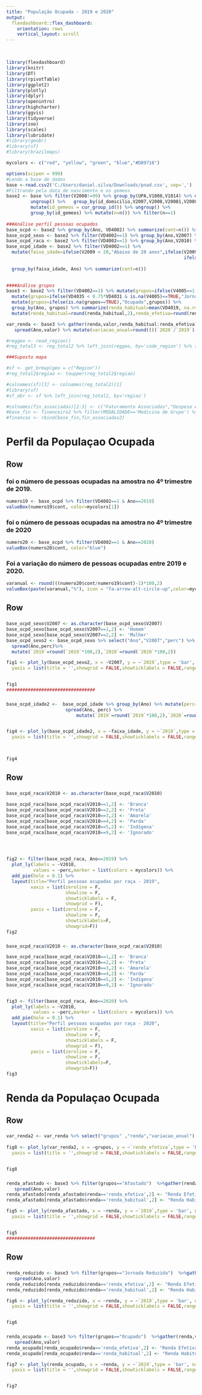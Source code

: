 ---
title: "População Ocupada - 2019 e 2020"
output: 
  flexdashboard::flex_dashboard:
    orientation: rows
    vertical_layout: scroll
---
<br>
```{r setup, include=TRUE}
library(flexdashboard)
library(knitr)
library(DT)
library(rpivotTable)
library(ggplot2)
library(plotly)
library(dplyr)
library(openintro)
library(highcharter)
library(ggvis)
library(tidyverse)
library(zoo)
library(scales)
library(lubridate)
#library(geobr)
#library(sf)
#library(brazilmaps)
```



```{r}
mycolors <- c("red", "yellow", "green", "blue","#D89716")
```
```{r}
options(scipen = 999)
#Lendo a base de dados
base <-read.csv2('C:/Users/daniel.silva/Downloads/pnad.csv', sep=',') 
#Filtrando pela data de nascimento e os gemeos
base2 <- base %>% filter(V2008!=99) %>% group_by(UPA,V1008,V1014) %>% mutate(id_domicilio = cur_group_id()) %>% 
         ungroup() %>%   group_by(id_domicilio,V2007,V2008,V20081,V20082,Ano)%>% 
         mutate(id_gemeos = cur_group_id()) %>% ungroup() %>%
         group_by(id_gemeos) %>% mutate(n=n()) %>% filter(n==1)
  
###Análise perfil pessoas ocupados 
base_ocpd <- base2 %>% group_by(Ano, VD4002) %>% summarize(cont=n()) %>% mutate(perc=cont/sum(cont))
base_ocpd_sexo <- base2 %>% filter(VD4002==1) %>% group_by(Ano,V2007) %>% summarize(contagem=n())%>% mutate(perc=contagem/sum(contagem))
base_ocpd_raca <- base2 %>% filter(VD4002==1) %>% group_by(Ano,V2010) %>% summarize(contagem=n())%>% mutate(perc=contagem/sum(contagem)) 
base_ocpd_idade <- base2 %>% filter(VD4002==1) %>% 
  mutate(faixa_idade=ifelse(V2009 < 20,"Abaixo de 20 anos",ifelse(V2009 >=20 & V2009 < 40,"Entre 20 e 40 anos",
                                                                  ifelse(V2009 >=40 & V2009 < 60,"Entre 40 e 60 anos",
                                                                                           ifelse(V2009 >=60,"Acima de 60 anos",NA))))) %>%
  group_by(faixa_idade, Ano) %>% summarize(cont=n()) 
  

####Análise grupos
base3 <- base2 %>% filter(VD4002==1) %>% mutate(grupos=ifelse(V4005==1,"Afastado",NA)) %>%
  mutate(grupos=ifelse(VD4035 < 0.75*VD4031 & is.na(V4005)==TRUE,"Jornada Reduzida",grupos)) %>% 
  mutate(grupos=ifelse(is.na(grupos==TRUE),"Ocupado",grupos)) %>%
  group_by(Ano, grupos) %>% summarize(renda_habitual=mean(VD4019, na.rm = TRUE),renda_efetiva=mean(VD4020,na.rm = TRUE)) %>%
  mutate(renda_habitual=round(renda_habitual,2),renda_efetiva=round(renda_efetiva,2))

var_renda <- base3 %>% gather(renda,valor,renda_habitual:renda_efetiva) %>%
   spread(Ano,valor) %>% mutate(variacao_anual=round((((`2020`/`2019`)-1)*100),2))

#reggeo <- read_region()
#reg_total3 <- reg_total2 %>% left_join(reggeo, by='code_region') %>% select(-name_region)

###Suposto mapa

#sf <- get_brmap(geo = c("Region"))
#reg_total2$regiao <- toupper(reg_total2$regiao)

#colnames(sf)[3] <- colnames(reg_total2)[1]
#library(sf)
#sf_abr <- sf %>% left_join(reg_total2, by='regiao')  

#colnames(fin_associadas)[2:3] <- c("Faturamento Associadas","Despesa Assistencial Associadas")
#base_fin <- financeiro2 %>% filter(MODALIDADE=='Medicina de Grupo') %>% gather(conta, valor,Receita.de.Contraprestações:Despesa.assistencial)%>% rename(Grupo=MODALIDADE)
#financas <- rbind(base_fin,fin_associadas2)
```
Perfil da Populaçao Ocupada 
=====================================
Row
--------------------------------------------------------

### foi o número de pessoas ocupadas na amostra no 4º trimestre de 2019. 

```{r}
numero19 <- base_ocpd %>% filter(VD4002==1 & Ano==2019)
valueBox(numero19$cont, color=mycolors[1])
```


### foi o número de pessoas ocupadas na amostra no 4º trimestre de 2020


```{r}
numero20 <- base_ocpd %>% filter(VD4002==1 & Ano==2020)
valueBox(numero20$cont, color="blue")
```

### Foi a variação do número de pessoas ocupadas entre 2019 e 2020. 


```{r}
varanual <- round(((numero20$cont/numero19$cont)-1)*100,2)
valueBox(paste(varanual,"%"), icon = "fa-arrow-alt-circle-up",color=mycolors[3])
```



Row
-------------------------------

### 

```{r}
base_ocpd_sexo$V2007 <- as.character(base_ocpd_sexo$V2007)
base_ocpd_sexo[base_ocpd_sexo$V2007==1,2] <- 'Homem'
base_ocpd_sexo[base_ocpd_sexo$V2007==2,2] <- 'Mulher'
base_ocpd_sexo2 <- base_ocpd_sexo %>% select("Ano","V2007","perc") %>%
  spread(Ano,perc)%>%
  mutate(`2019`=round(`2019`*100,2),`2020`=round(`2020`*100,2))

fig1 <- plot_ly(base_ocpd_sexo2, x = ~V2007, y = ~`2019`,type = 'bar', name = '2019', text=~`2019`, textposition='outside',marker = list(color = mycolors[1])) %>% add_trace(y = ~`2020`, name = '2020', text=~`2020`, textposition='outside',marker = list(color = mycolors[4]))%>% layout(title="Percentual pessoas ocupadas por sexo", uniformtext=list(minsize=8, mode='hide'),
  yaxis = list(title = '',showgrid = FALSE,showticklabels = FALSE,range=c(0,100)),xaxis=list(title=''), barmode = 'group')


fig1
#################################
```

###
```{r}
base_ocpd_idade2 <-  base_ocpd_idade %>% group_by(Ano) %>% mutate(perc=cont/sum(cont)) %>% select(-cont) %>%
                      spread(Ano, perc) %>%
                          mutate(`2019`=round(`2019`*100,2),`2020`=round(`2020`*100,2))


fig4 <- plot_ly(base_ocpd_idade2, x = ~faixa_idade, y = ~`2019`,type = 'bar', name = '2019', text=~`2019`, textposition='outside',marker = list(color = mycolors[1])) %>% add_trace(y = ~`2020`, name = '2020', text=~`2020`, textposition='outside',marker = list(color = mycolors[4]))%>% layout(title="Percentual pessoas ocupadas por faixa etária", uniformtext=list(minsize=8, mode='hide'),
  yaxis = list(title = '',showgrid = FALSE,showticklabels = FALSE,range=c(0,80)), xaxis=list(title=''),barmode = 'group')
 


fig4

```


Row
-------------------------------

### 
```{r}
base_ocpd_raca$V2010 <- as.character(base_ocpd_raca$V2010)

base_ocpd_raca[base_ocpd_raca$V2010==1,2] <- 'Branca'
base_ocpd_raca[base_ocpd_raca$V2010==2,2] <- 'Preta'
base_ocpd_raca[base_ocpd_raca$V2010==3,2] <- 'Amarela'
base_ocpd_raca[base_ocpd_raca$V2010==4,2] <- 'Parda'
base_ocpd_raca[base_ocpd_raca$V2010==5,2] <- 'Indígena'
base_ocpd_raca[base_ocpd_raca$V2010==9,2] <- 'Ignorado'




fig2 <- filter(base_ocpd_raca, Ano==2019) %>%
  plot_ly(labels = ~V2010,
          values = ~perc,marker = list(colors = mycolors)) %>%
  add_pie(hole = 0.1) %>%
  layout(title="Perfil pessoas ocupadas por raça - 2019",
         xaxis = list(zeroline = F,
                      showline = F,
                      showticklabels = F,
                      showgrid = F),
         yaxis = list(zeroline = F,
                      showline = F,
                      showticklabels=F,
                      showgrid=F))
fig2
```

###

```{r}
base_ocpd_raca$V2010 <- as.character(base_ocpd_raca$V2010)

base_ocpd_raca[base_ocpd_raca$V2010==1,2] <- 'Branca'
base_ocpd_raca[base_ocpd_raca$V2010==2,2] <- 'Preta'
base_ocpd_raca[base_ocpd_raca$V2010==3,2] <- 'Amarela'
base_ocpd_raca[base_ocpd_raca$V2010==4,2] <- 'Parda'
base_ocpd_raca[base_ocpd_raca$V2010==5,2] <- 'Indígena'
base_ocpd_raca[base_ocpd_raca$V2010==9,2] <- 'Ignorado'


fig3 <- filter(base_ocpd_raca, Ano==2020) %>%
  plot_ly(labels = ~V2010,
          values = ~perc,marker = list(colors = mycolors)) %>%
  add_pie(hole = 0.1) %>%
  layout(title="Perfil pessoas ocupadas por raça - 2020",
         xaxis = list(zeroline = F,
                      showline = F,
                      showticklabels = F,
                      showgrid = F),
         yaxis = list(zeroline = F,
                      showline = F,
                      showticklabels=F,
                      showgrid=F))
fig3
```

Renda da Populaçao Ocupada 
=====================================
Row
-------------------------------

###
```{r}
var_renda2 <- var_renda %>% select("grupos" ,"renda","variacao_anual") %>% spread(renda, variacao_anual)
 
fig8 <- plot_ly(var_renda2, x = ~grupos, y = ~`renda_efetiva`,type = 'bar', name = 'Renda Efetiva', text=~`renda_efetiva`, textposition='outside',marker = list(color = "blue")) %>% add_trace(y = ~`renda_habitual`, name = 'Renda Habitual', text=~`renda_habitual`, textposition='outside',marker = list(color = "yellow"))%>% layout(title="Variação Renda Média - Por grupos (Em %)", uniformtext=list(minsize=8, mode='hide'),
  yaxis = list(title = '',showgrid = FALSE,showticklabels = FALSE,range=c(-20,18)),xaxis=list(title=''), barmode = 'group')


fig8
```

### 

```{r}
renda_afastado <- base3 %>% filter(grupos=="Afastado")  %>%gather(renda,valor,renda_habitual:renda_efetiva) %>%
   spread(Ano,valor) 
renda_afastado[renda_afastado$renda=='renda_efetiva',2] <- "Renda Efetiva"
renda_afastado[renda_afastado$renda=='renda_habitual',2] <- "Renda Habitual"

fig5 <- plot_ly(renda_afastado, x = ~renda, y = ~`2019`,type = 'bar', name = '2019', text=~`2019`, textposition='outside',marker = list(color = "blue")) %>% add_trace(y = ~`2020`, name = '2020', text=~`2020`, textposition='outside',marker = list(color = "yellow"))%>% layout(title="Rendimento Médio - Pessoas Afastadas", uniformtext=list(minsize=8, mode='hide'),
  yaxis = list(title = '',showgrid = FALSE,showticklabels = FALSE,range=c(0,3000)),xaxis=list(title=''), barmode = 'group')


fig5
#################################
```

Row
-------------------------------

###

```{r}
renda_reduzido <- base3 %>% filter(grupos=="Jornada Reduzida")  %>%gather(renda,valor,renda_habitual:renda_efetiva) %>%
   spread(Ano,valor) 
renda_reduzido[renda_reduzido$renda=='renda_efetiva',2] <- "Renda Efetiva"
renda_reduzido[renda_reduzido$renda=='renda_habitual',2] <- "Renda Habitual"

fig6 <- plot_ly(renda_reduzido, x = ~renda, y = ~`2019`,type = 'bar', name = '2019', text=~`2019`, textposition='outside',marker = list(color = "blue")) %>% add_trace(y = ~`2020`, name = '2020', text=~`2020`, textposition='outside',marker = list(color = "yellow"))%>% layout(title="Rendimento Médio - Pessoas com Jornada Reduzida", uniformtext=list(minsize=8, mode='hide'),
  yaxis = list(title = '',showgrid = FALSE,showticklabels = FALSE,range=c(0,3000)),xaxis=list(title=''), barmode = 'group')


fig6

```

### 

```{r}
renda_ocupado <- base3 %>% filter(grupos=="Ocupado")  %>%gather(renda,valor,renda_habitual:renda_efetiva) %>%
   spread(Ano,valor) 
renda_ocupado[renda_ocupado$renda=='renda_efetiva',2] <- "Renda Efetiva"
renda_ocupado[renda_ocupado$renda=='renda_habitual',2] <- "Renda Habitual"

fig7 <- plot_ly(renda_ocupado, x = ~renda, y = ~`2019`,type = 'bar', name = '2019', text=~`2019`, textposition='outside',marker = list(color = "blue")) %>% add_trace(y = ~`2020`, name = '2020', text=~`2020`, textposition='outside',marker = list(color = "yellow"))%>% layout(title="Rendimento Médio - Pessoas Ocupadas", uniformtext=list(minsize=8, mode='hide'),
  yaxis = list(title = '',showgrid = FALSE,showticklabels = FALSE,range=c(0,3000)),xaxis=list(title=''), barmode = 'group')


fig7
```